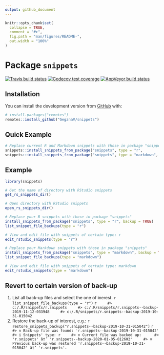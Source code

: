 ```yaml
---
output: github_document
---
```


<!-- README.md is generated from README.Rmd. Please edit that file -->

```r
knitr::opts_chunk$set(
  collapse = TRUE,
  comment = "#>",
  fig.path = "man/figures/README-",
  out.width = "100%"
)
```

# Package `snippets`

<!-- badges: start -->
[![Travis build status](https://travis-ci.com/GegznaV/snippets.svg?branch=master)](https://travis-ci.com/GegznaV/snippets)
[![Codecov test coverage](https://codecov.io/gh/GegznaV/snippets/branch/master/graph/badge.svg)](https://codecov.io/gh/GegznaV/snippets?branch=master)
[![AppVeyor build status](https://ci.appveyor.com/api/projects/status/github/GegznaV/snippets?branch=master&svg=true)](https://ci.appveyor.com/project/GegznaV/snippets)
<!-- badges: end -->


## Installation

<!-- You can install the released version of snippets from [CRAN](https://CRAN.R-project.org) with: -->

<!-- ``` r -->
<!-- install.packages("snippets") -->
<!-- ``` -->

You can install the development version from [GitHub](https://github.com/) with:

``` r
# install.packages("remotes")
remotes::install_github("GegznaV/snippets")
```

## Quick Example

```r
# Replace current R and Markdown snippets with those in package "snippets"
snippets::install_snippets_from_package("snippets", type = "r",        backup = TRUE)
snippets::install_snippets_from_package("snippets", type = "markdown", backup = TRUE)
```

## Example


```r
library(snippets)
```

```r
# Get the name of directory with RStudio snippets
get_rs_snippets_dir()
```

```r
# Open directory with RStudio snippets
open_rs_snippets_dir()
```

```r
# Replace your R snippets with those in package "snippets"
install_snippets_from_package("snippets", type = "r", backup = TRUE)
list_snippet_file_backups(type = "r")
```

```r
# View and edit file with snippets of certain type: r
edit_rstudio_snippets(type = "r")
```


```r
# Replace your Markdown snippets with those in package "snippets"
install_snippets_from_package("snippets", type = "markdown", backup = TRUE)
list_snippet_file_backups(type = "markdown")
```

```r
# View and edit file with snippets of certain type: markdown
edit_rstudio_snippets(type = "markdown")
```


## Revert to certain version of back-up 

1. List all back-up files and select the one of inerest.
    ```r
    list_snippet_file_backups(type = "r")
    ```
    ```r
    #> c:/.R/snippets/r.snippets
    #> c:/.R/snippets/r.snippets--backup-2019-11-12-033948
    #> c:/.R/snippets/r.snippets--backup-2019-10-31-015042
    ```
2. Restore the back-up of interest, e.g.:
    ```r
    restore_snippets_backup("r.snippets--backup-2019-10-31-015042")
    ```
    ```r
    #> v Back-up file was found: 'r.snippets--backup-2019-10-31-015042'
    #> i Snippets' type: r
    #> v Current file was backed up: 
    #>   'r.snippets' â†’ 'r.snippets--backup-2020-01-05-012602'
    #> v Previous back-up was restored 'r.snippets--backup-2019-10-31-015042' â†’ 'r.snippets'.
    ```

